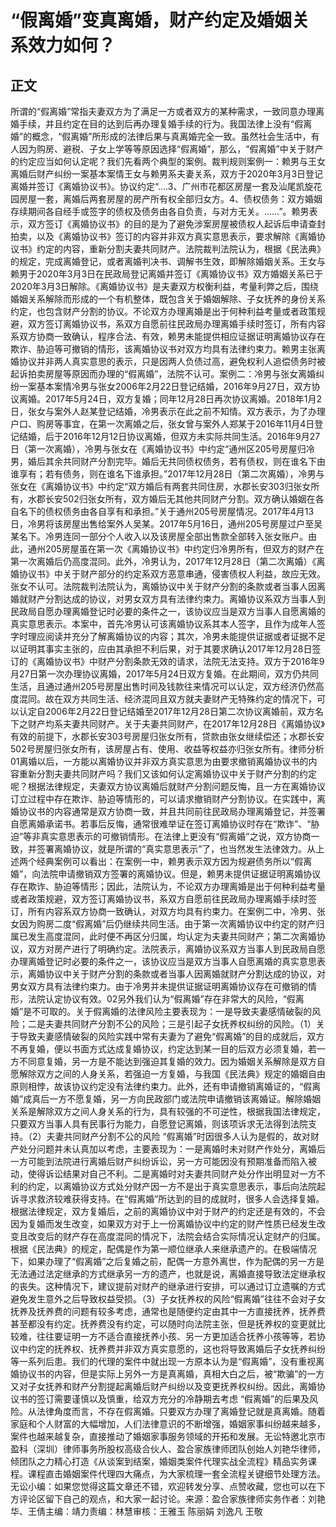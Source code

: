# “假离婚”变真离婚，财产约定及婚姻关系效力如何？
## 正文
所谓的“假离婚”常指夫妻双方为了满足一方或者双方的某种需求，一致同意办理离婚手续，并且约定在目的达到后再办理复婚手续的行为。我国法律上没有“假离婚”的概念，“假离婚”所形成的法律后果与真离婚完全一致。虽然社会生活中，有人因为购房、避税、子女上学等等原因选择“假离婚”，那么，“假离婚”中关于财产的约定应当如何认定呢？我们先看两个典型的案例。裁判规则案例一：赖男与王女离婚后财产纠纷一案基本案情王女与赖男系夫妻关系，双方于2020年3月3日登记离婚并签订《离婚协议书》。协议约定“….3、广州市花都区房屋一套及汕尾凯旋花园房屋一套，离婚后两套房屋的房产所有权全部归女方。4、债权债务：双方婚姻存续期间各自经手或签字的债权及债务由各自负责，与对方无关。……”。赖男表示，双方签订《离婚协议书》的目的是为了避免涉案房屋被债权人起诉后申请查封拍卖，以及《离婚协议书》签订的内容并非双方真实意思表示，要求解除《离婚协议书》约定的内容，重新分割夫妻共同财产。法院裁判法院认为，根据《民法典》的规定，完成离婚登记，或者离婚判决书、调解书生效，即解除婚姻关系。王女与赖男于2020年3月3日在民政局登记离婚并签订《离婚协议书》双方婚姻关系已于2020年3月3日解除。《离婚协议书》是夫妻双方权衡利益，考量利弊之后，围绕婚姻关系解除而形成的一个有机整体，既包含关于婚姻解除、子女抚养的身份关系约定，也包含财产分割的协议。不论双方办理离婚是出于何种利益考量或者政策规避，双方签订离婚协议书，系双方自愿前往民政局办理离婚手续时签订，所有内容系双方协商一致确认，程序合法、有效，赖男未能提供相应证据证明离婚协议存在欺诈、胁迫等可撤销的情形，该离婚协议书对双方均具有法律约束力。赖男主张离婚协议并非两人真实意思的表示，只是因两人负债过高，避免权利人追偿债务时被起诉拍卖房屋等原因而办理的“假离婚”，法院不认可。案例二：冷男与张女离婚纠纷一案基本案情冷男与张女2006年2月22日登记结婚，2016年9月27日，双方协议离婚。2017年5月24日，双方复婚；同年12月28日再次协议离婚。2018年1月2日，张女与案外人赵某登记结婚，冷男表示在此之前不知情。双方表示，为了办理户口、购房等事宜，在第一次离婚之后，张女曾与案外人郑某于2016年11月4日登记结婚，后于2016年12月12日协议离婚，但双方未实际共同生活。2016年9月27日（第一次离婚），冷男与张女在《离婚协议书》中约定“通州区205号房屋归冷男，婚后其余共同财产分割完毕。婚后无共同债权债务，若有债权，则在谁名下由谁享有；若有债务，则在谁名下谁承担。”2017年12月28日（第二次离婚），冷男与张女在《离婚协议书》中约定“双方婚后有两套共同住房，水郡长安303归张女所有，水郡长安502归张女所有，双方婚后无其他共同财产分割。双方确认婚姻在各自名下的债权债务由各自享有和承担。”关于通州205号房屋情况。2017年4月13日，冷男将该房屋出售给案外人吴某。2017年5月16日，通州205号房屋过户至吴某名下。冷男连同一部分个人收入以及该房屋全部出售款全部转入张女账户。由此，通州205房屋虽在第一次《离婚协议书》中约定归冷男所有，但双方的财产在第一次离婚后仍高度混同。此外，冷男认为，2017年12月28日（第二次离婚）《离婚协议书》中关于财产部分的约定系双方恶意串通，侵害债权人利益，故应无效。张女不认可。法院裁判法院认为，离婚协议中关于财产分割的条款或者当事人因离婚就财产分割达成的协议，对男女双方具有法律约束力。离婚协议系双方当事人到民政局自愿办理离婚登记时必要的条件之一，该协议应当是双方当事人自愿离婚的真实意思表示。本案中，首先冷男认可该离婚协议系其本人签字，且作为成年人签字时理应阅读并充分了解离婚协议的内容；其次，冷男未能提供证据或者证据不足以证明其事实主张的，应由其承担不利后果，对于其要求确认2017年12月28日签订的《离婚协议书》中财产分割条款无效的请求，法院无法支持。双方于2016年9月27日第一次办理协议离婚，2017年5月24日双方复婚。在此期间，双方仍共同生活，且通过通州205号房屋出售时间及钱款往来情况可以认定，双方经济仍然高度混同。故在双方共同生活、经济混同且双方就夫妻财产无特殊约定的情况下，可以认定自2006年2月22日登记结婚至2017年12月28日第二次协议离婚前，双方名下之财产均系夫妻共同财产。关于夫妻共同财产，在2017年12月28日《离婚协议》有效的前提下，水郡长安303号房屋归张女所有，贷款由张女继续偿还；水郡长安502号房屋归张女所有，该房屋占有、使用、收益等权益亦归张女所有。律师分析01离婚以后，一方能以离婚协议并非双方真实意思为由要求撤销离婚协议书的内容重新分割夫妻共同财产吗？我们又该如何认定离婚协议中关于财产分割的约定呢？根据法律规定，夫妻双方协议离婚后就财产分割问题反悔，且一方在离婚协议订立过程中存在欺诈、胁迫等情形的，可以请求撤销财产分割协议。在实践中，离婚协议书的内容通常是双方协商一致，并且共同前往民政局办理离婚登记，并签署自愿离婚承诺书。若事后反悔，通常很难举证在签订离婚协议时存在“欺诈”、“胁迫”等非真实意思表示的可撤销情形。在法律上更没有“假离婚”之说，双方协商一致，并签署离婚协议，就是所谓的“真实意思表示”了，也当然发生法律效力。从上述两个经典案例可以看出：在案例一中，赖男表示双方因为规避债务所以“假离婚”，向法院申请撤销双方签署的离婚协议。但是，赖男未提供证据证明离婚协议存在欺诈、胁迫等情形；因此，法院认为，不论双方办理离婚是出于何种利益考量或者政策规避，双方签订离婚协议书，系双方自愿前往民政局办理离婚手续时签订，所有内容系双方协商一致确认，对双方均具有约束力。在案例二中，冷男、张女因为购房二度“假离婚”后仍继续共同生活。由于第一次离婚协议中约定的财产归属已发生高度混同，此时便不再区分归属，均认定为夫妻共同财产；第二次离婚协议，双方对房产进行了明确约定。法院表示，离婚协议系双方当事人到民政局自愿办理离婚登记时必要的条件之一，该协议应当是双方当事人自愿离婚的真实意思表示，离婚协议中关于财产分割的条款或者当事人因离婚就财产分割达成的协议，对男女双方具有法律约束力。由于冷男并未提供证据证明离婚协议存在可撤销的情形，法院认定协议有效。02另外我们认为“假离婚”存在非常大的风险，“假离婚”是不可取的。关于假离婚的法律风险主要表现为：一是导致夫妻感情破裂的风险；二是夫妻共同财产分割不公的风险；三是引起子女抚养权纠纷的风险。（1）关于导致夫妻感情破裂的风险实践中常有夫妻为了避免“假离婚”的目的成就后，双方不再复婚，便以书面方式达成复婚协议，约定达到某一目的后双方必须复婚，若一方不同意复婚，另一方是不能达到强迫其复婚的效力。因为婚姻关系解除是双方自愿解除双方之间的人身关系，若强迫一方复婚，与我国《民法典》规定的婚姻自由原则相悖，故该协议约定没有法律约束力。此外，还有申请撤销离婚证的，“假离婚”成真后一方不愿复婚，另一方向民政部门或法院申请撤销该离婚证。解除婚姻关系是解除双方之间人身关系的行为，具有较强的不可逆性，根据我国法律规定，只要双方当事人具有民事行为能力，自愿登记离婚，则该项诉求无法得到法院支持。（2）夫妻共同财产分割不公的风险 “假离婚”时因很多人认为是假的，故对财产处分问题并未认真加以考虑，主要表现为：一是离婚时未对财产作处分，离婚后一方可能到法院进行离婚后财产纠纷诉讼，另一方可能因没有预期准备而陷入被动，使得诉讼结果对自己不利。二是离婚时对夫妻共同财产处分作出明显对一方不利的约定，以离婚协议方式处分财产因一方不是出于真实意思表示，事后向法院起诉寻求救济较难获得支持。在“假离婚”所达到的目的成就时，很多人会选择复婚。根据法律规定，双方复婚后，之前的离婚协议中对于财产的约定还是有效的，不会因为复婚而发生改变，如果双方对于上一份离婚协议中约定的财产性质已经发生改变且改变后的财产存在高度混同的情况下，法院会结合实际情况认定财产的归属。根据《民法典》的规定，配偶是作为第一顺位继承人来继承遗产的。在极端情况下，如果办理了“假离婚”之后复婚之前，配偶一方意外离世，作为配偶的另一方是无法通过法定继承的方式继承另一方的遗产，也就是说，离婚直接导致法定继承权的丧失。这种情况下，建议提前对财产的继承进行安排，可以通过订立遗嘱的方式避免发生意外之后导致权益受损。（3）子女抚养权的风险“假离婚”往往不会对子女抚养及抚养费的问题有较多考虑，通常也是随便约定由其中一方直接抚养，抚养费甚至都没有约定。抚养费没有约定，可以随时向法院主张，但是抚养权的变更就比较难，往往要证明一方不适合直接抚养小孩、另一方更加适合抚养小孩等等，若协议中约定的抚养权、抚养费并非双方真实意愿的，这也将导致离婚后子女抚养纠纷等一系列后患。我们的代理的案件中就出现一方原本认为是“假离婚”，没有重视离婚协议书的内容，但是实际上另外一方是真离婚，真相大白之后，被“欺骗”的一方又对子女抚养和财产分割提起离婚后财产纠纷以及变更抚养权纠纷。因此，离婚协议书的签订需要谨慎以及慎重，给双方充分的冷静期去考虑 “假离婚”的后果及风险。从法律角度而言，不存在假离婚。只要双方办理了离婚登记就是真离婚。随着家庭和个人财富的大幅增加，人们法律意识的不断增强，婚姻家事纠纷越来越多，案件也越来越复杂，直接推动了婚姻家事服务领域的开拓和发展。无讼特邀北京市盈科（深圳）律师事务所股权高级合伙人、盈合家族律师团队创始人刘艳华律师，倾团队之力精心打造《从谈案到结案，婚姻类案件代理实战全流程》精品实务课程。课程直击婚姻案件代理四大痛点，为大家梳理一套全流程关键细节处理方法。无讼小编：如果您觉得这篇文章还不错，欢迎转发分享、点赞收藏，您也可以在下方评论区留下自己的观点，和大家一起讨论。来源：盈合家族律师实务作者：刘艳华、王倩主编：靖力责编：林慧审核：王雅玉 陈丽娟 刘逸凡 王敬 